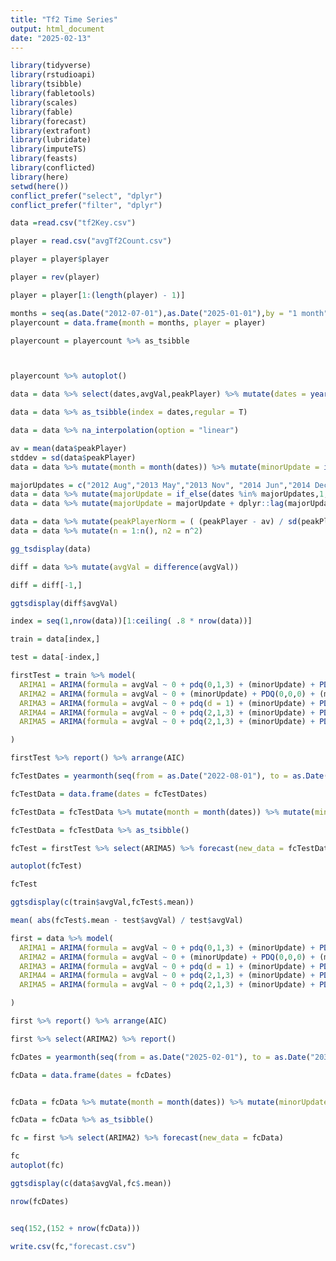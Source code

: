 ```yaml
---
title: "Tf2 Time Series"
output: html_document
date: "2025-02-13"
---
```


```r
library(tidyverse)
library(rstudioapi)
library(tsibble)
library(fabletools)
library(scales)
library(fable)
library(forecast)
library(extrafont)
library(lubridate)
library(imputeTS)
library(feasts)
library(conflicted)
library(here)
setwd(here())
conflict_prefer("select", "dplyr")
conflict_prefer("filter", "dplyr")
```

```r
data =read.csv("tf2Key.csv")

player = read.csv("avgTf2Count.csv")

player = player$player

player = rev(player)

player = player[1:(length(player) - 1)]

months = seq(as.Date("2012-07-01"),as.Date("2025-01-01"),by = "1 month")
playercount = data.frame(month = months, player = player)

playercount = playercount %>% as_tsibble 



playercount %>% autoplot()

data = data %>% select(dates,avgVal,peakPlayer) %>% mutate(dates = yearmonth(dates))

data = data %>% as_tsibble(index = dates,regular = T)

data = data %>% na_interpolation(option = "linear")

av = mean(data$peakPlayer)
stddev = sd(data$peakPlayer)
data = data %>% mutate(month = month(dates)) %>% mutate(minorUpdate = if_else(month %in% c(6,12),1,0))

majorUpdates = c("2012 Aug","2013 May","2013 Nov", "2014 Jun","2014 Dec", "2015 Jul", "2015 Oct","2016 Jul", "2017 Oct")
data = data %>% mutate(majorUpdate = if_else(dates %in% majorUpdates,1,0))
data = data %>% mutate(majorUpdate = majorUpdate + dplyr::lag(majorUpdate,default = 0))

data = data %>% mutate(peakPlayerNorm = ( (peakPlayer - av) / sd(peakPlayer)))
data = data %>% mutate(n = 1:n(), n2 = n^2)
```

```r
gg_tsdisplay(data)
```

```r
diff = data %>% mutate(avgVal = difference(avgVal))

diff = diff[-1,]
```

```r
ggtsdisplay(diff$avgVal)
```

```r
index = seq(1,nrow(data))[1:ceiling( .8 * nrow(data))]

train = data[index,]

test = data[-index,]
```

```r

firstTest = train %>% model(
  ARIMA1 = ARIMA(formula = avgVal ~ 0 + pdq(0,1,3) + (minorUpdate) + PDQ(0,0,0) + (majorUpdate) + n),
  ARIMA2 = ARIMA(formula = avgVal ~ 0 + (minorUpdate) + PDQ(0,0,0) + (majorUpdate) + n),
  ARIMA3 = ARIMA(formula = avgVal ~ 0 + pdq(d = 1) + (minorUpdate) + PDQ(0,0,0) + (majorUpdate) + n),
  ARIMA4 = ARIMA(formula = avgVal ~ 0 + pdq(2,1,3) + (minorUpdate) + PDQ(0,0,0) + (majorUpdate) + n),
  ARIMA5 = ARIMA(formula = avgVal ~ 0 + pdq(2,1,3) + (minorUpdate) + PDQ(0,0,0) + (majorUpdate) + n),

)

firstTest %>% report() %>% arrange(AIC)
```

```r

fcTestDates = yearmonth(seq(from = as.Date("2022-08-01"), to = as.Date("2025-01-01"), by = "1 month"))

fcTestData = data.frame(dates = fcTestDates)

fcTestData = fcTestData %>% mutate(month = month(dates)) %>% mutate(minorUpdate = if_else(month %in% c(6,12),1,0)) %>% mutate(majorUpdate = 0) %>% mutate(n = seq(121,(121 + nrow(fcTestData) - 1))) %>% mutate(n2 = n^2)

fcTestData = fcTestData %>% as_tsibble()

fcTest = firstTest %>% select(ARIMA5) %>% forecast(new_data = fcTestData)

autoplot(fcTest)

fcTest

ggtsdisplay(c(train$avgVal,fcTest$.mean))

mean( abs(fcTest$.mean - test$avgVal) / test$avgVal)

```

```r

first = data %>% model(
  ARIMA1 = ARIMA(formula = avgVal ~ 0 + pdq(0,1,3) + (minorUpdate) + PDQ(0,0,0) + (majorUpdate) + n),
  ARIMA2 = ARIMA(formula = avgVal ~ 0 + (minorUpdate) + PDQ(0,0,0) + (majorUpdate) + n),
  ARIMA3 = ARIMA(formula = avgVal ~ 0 + pdq(d = 1) + (minorUpdate) + PDQ(0,0,0) + (majorUpdate) + n),
  ARIMA4 = ARIMA(formula = avgVal ~ 0 + pdq(2,1,3) + (minorUpdate) + PDQ(0,0,0) + (majorUpdate) + n),
  ARIMA5 = ARIMA(formula = avgVal ~ 0 + pdq(2,1,3) + (minorUpdate) + PDQ(0,0,0) + (majorUpdate) + n),

)

first %>% report() %>% arrange(AIC)

first %>% select(ARIMA2) %>% report()
```
```r
fcDates = yearmonth(seq(from = as.Date("2025-02-01"), to = as.Date("2032-02-01"), by = "1 month"))

fcData = data.frame(dates = fcDates)


fcData = fcData %>% mutate(month = month(dates)) %>% mutate(minorUpdate = if_else(month %in% c(6,12),1,0)) %>% mutate(majorUpdate = 0) %>% mutate(n = seq(152,(152 + nrow(fcData) - 1))) %>% mutate(n2 = n^2)

fcData = fcData %>% as_tsibble()

fc = first %>% select(ARIMA2) %>% forecast(new_data = fcData)

fc
autoplot(fc)

ggtsdisplay(c(data$avgVal,fc$.mean))

nrow(fcDates)


seq(152,(152 + nrow(fcData)))
```

```r
write.csv(fc,"forecast.csv")
```